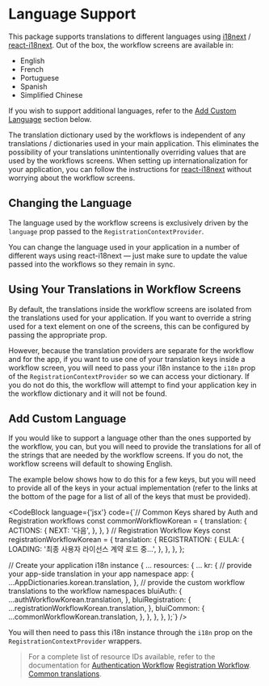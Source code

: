 
# Language Support

This package supports translations to different languages using [i18next](https://www.i18next.com/) / [react-i18next](https://github.com/i18next/react-i18next). Out of the box, the workflow screens are available in:

- English
- French
- Portuguese
- Spanish
- Simplified Chinese

If you wish to support additional languages, refer to the [Add Custom Language](#add-custom-language) section below.

The translation dictionary used by the workflows is independent of any translations / dictionaries used in your main application. This eliminates the possibility of your translations unintentionally overriding values that are used by the workflows screens. When setting up internationalization for your application, you can follow the instructions for [react-i18next](https://github.com/i18next/react-i18next) without worrying about the workflow screens.

## Changing the Language

The language used by the workflow screens is exclusively driven by the `language` prop passed to the `RegistrationContextProvider`.

You can change the language used in your application in a number of different ways using react-i18next — just make sure to update the value passed into the workflows so they remain in sync.

## Using Your Translations in Workflow Screens

By default, the translations inside the workflow screens are isolated from the translations used for your application. If you want to override a string used for a text element on one of the screens, this can be configured by passing the appropriate prop.

However, because the translation providers are separate for the workflow and for the app, if you want to use one of your translation keys inside a workflow screen, you will need to pass your i18n instance to the `i18n` prop of the `RegistrationContextProvider` so we can access your dictionary. If you do not do this, the workflow will attempt to find your application key in the workflow dictionary and it will not be found.

## Add Custom Language

If you would like to support a language other than the ones supported by the workflow, you can, but you will need to provide the translations for all of the strings that are needed by the workflow screens. If you do not, the workflow screens will default to showing English.

The example below shows how to do this for a few keys, but you will need to provide all of the keys in your actual implementation (refer to the links at the bottom of the page for a list of all of the keys that must be provided).

<CodeBlock
    language={'jsx'}
    code={`// Common Keys shared by Auth and Registration workflows
const commonWorkflowKorean =  {
    translation: {
        ACTIONS: {
            NEXT: '다음',
        },
    },
}
// Registration Workflow Keys
const registrationWorkflowKorean = {
    translation: {
        REGISTRATION: {
            EULA: {
                LOADING: '최종 사용자 라이선스 계약 로드 중...',
            },
        },
    },
};

// Create your application i18n instance
{
...
resources: {
...
kr: {
// provide your app-side translation in your app namespace
app: {
...AppDictionaries.korean.translation,
},
// provide the custom workflow translations to the workflow namespaces
bluiAuth: {
...authWorkflowKorean.translation,
},
bluiRegistration: {
...registrationWorkflowKorean.translation,
},
bluiCommon: {
...commonWorkflowKorean.translation,
},
},
},
},
);`}
/>

You will then need to pass this i18n instance through the `i18n` prop on the `RegistrationContextProvider` wrappers.

> For a complete list of resource IDs available, refer to the documentation for
> [Authentication Workflow](../src/contexts/AuthContext/AuthDictionaries/english.ts)
> [Registration Workflow](../src/contexts/RegistrationContext/RegistrationDictionaries/english.ts).
> [Common translations](../src/contexts/SharedDictionaries/english.ts).
